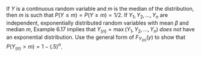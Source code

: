 If $Y$ is a continuous random variable and $m$ is the median of the distribution, then $m$ is such that $P(Y \leq m) = P(Y \geq m) = 1 / 2$.
If $Y_1, Y_2, ..., Y_n$ are independent, exponentially distributed random variables with mean $\beta$ and median $m$, Example 6.17 implies that $Y_{(n)} = \max(Y_1, Y_2, ..., Y_n)$ _does not_ have an exponential distribution.
Use the general form of $F_{Y_{(n)}}(y)$ to show that $P(Y_{(n)} > m) = 1 - (.5)^n$.
